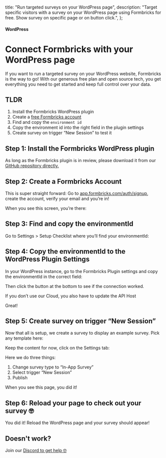 

  title: "Run targeted surveys on your WordPress page",
  description:
    "Target specific visitors with a survey on your WordPress page using Formbricks for free. Show survey on specific page or on button click.",
};

#### WordPress

# Connect Formbricks with your WordPress page

If you want to run a targeted survey on your WordPress website, Formbricks is the way to go! With our generous free plan and open source tech, you get everything you need to get started and keep full control over your data.

## TLDR

1. Install the Formbricks WordPress plugin
2. Create a [free Formbricks account](https://app.formbricks.com/auth/signup)
3. Find and copy the `environment id`
4. Copy the environment id into the right field in the plugin settings
5. Create survey on trigger “New Session” to test it

## Step 1: Install the Formbricks WordPress plugin

As long as the Formbricks plugin is in review, please download it from our [GitHub repository directly.](https://github.com/formbricks/wordpress)

<MdxImage
  src={Img1}
  alt="Run targeted website survye on any WordPress site"
  quality="100"
  className="max-w-full rounded-lg sm:max-w-3xl"
/>

## Step 2: Create a Formbricks Account

This is super straight forward: Go to [app.formbricks.com/auth/signup](https://app.formbricks.com/auth/signup), create the account, verify your email and you’re in!

When you see this screen, you’re there:

<MdxImage
  src={Img2}
  alt="Free HotJar survey alternative open source"
  quality="100"
  className="max-w-full rounded-lg sm:max-w-3xl"
/>

## Step 3: Find and copy the environmentId

Go to Settings > Setup Checklist where you’ll find your environmentId:

<MdxImage
  src={Img3}
  alt="Run targeted surveys for free on WordPress pages"
  quality="100"
  className="max-w-full rounded-lg sm:max-w-3xl"
/>

## Step 4: Copy the environmentId to the WordPress Plugin Settings

In your WordPress instance, go to the Formbricks Plugin settings and copy the environmentId in the correct field:

<MdxImage
  src={Img5}
  alt="Free and open source HotJar survey on WordPress page"
  quality="100"
  className="max-w-full rounded-lg sm:max-w-3xl"
/>

Then click the button at the bottom to see if the connection worked.

<Note>If you don’t use our Cloud, you also have to update the API Host</Note>

Great!

## Step 5: Create survey on trigger “New Session”

Now that all is setup, we create a survey to display an example survey. Pick any template here:

<MdxImage
  src={Img2}
  alt="Free HotJar survey alternative open source"
  quality="100"
  className="max-w-full rounded-lg sm:max-w-3xl"
/>

Keep the content for now, click on the Settings tab:

<MdxImage
  src={Img4}
  alt="Free and open source HotJar survey on WordPress page"
  quality="100"
  className="max-w-full rounded-lg sm:max-w-3xl"
/>

Here we do three things:

1. Change survey type to “In-App Survey”
2. Select trigger “New Session”
3. Publish

<MdxImage
  src={Img6}
  alt="Open Source survey on targeted website wordpress"
  quality="100"
  className="max-w-full rounded-lg sm:max-w-3xl"
/>

When you see this page, you did it!

<MdxImage
  src={Img7}
  alt="Run free an open source targeted survey on any page"
  quality="100"
  className="max-w-full rounded-lg sm:max-w-3xl"
/>

## Step 6: Reload your page to check out your survey 🤓

You did it! Reload the WordPress page and your survey should appear!

## Doesn't work?

Join our [Discord to get help 🤓](https://formbricks.com/discord)
